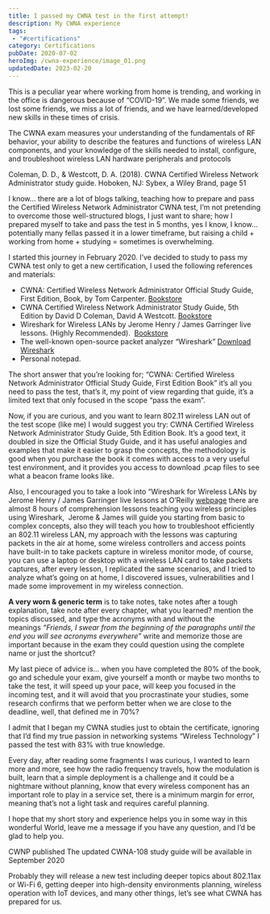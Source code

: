 ```yaml
---
title: I passed my CWNA test in the first attempt!
description: My CWNA experience
tags: 
 - "#certifications"
category: Certifications
pubDate: 2020-07-02
heroImg: /cwna-experience/image_01.png
updatedDate: 2023-02-20
---
```



This is a peculiar year where working from home is trending, and working in the office is dangerous because of “COVID-19”. We made some friends, we lost some friends, we miss a lot of friends, and we have learned/developed new skills in these times of crisis.

The CWNA exam measures your understanding of the fundamentals of RF behavior, your ability to describe the features and functions of wireless LAN components, and your knowledge of the skills needed to install, configure, and troubleshoot wireless LAN hardware peripherals and protocols

<Quote>
  Coleman, D. D., & Westcott, D. A. (2018). CWNA Certified Wireless Network Administrator study guide. Hoboken, NJ: Sybex, a Wiley Brand, page 51
</Quote>

I know… there are a lot of blogs talking, teaching how to prepare and pass the Certified Wireless Network Administrator CWNA test, I’m not pretending to overcome those well-structured blogs, I just want to share; how I prepared myself to take and pass the test in 5 months, yes I know, I know… potentially many fellas passed it in a lower timeframe, but raising a child + working from home + studying  = sometimes is overwhelming.

I started this journey in February 2020. I’ve decided to study to pass my CWNA test only to get a new certification, I used the following references and materials:

- CWNA: Certified Wireless Network Administrator Official Study Guide, First Edition, Book, by Tom Carpenter. <a href="https://www.cwnp.com/cwna107sg/" target="_blank">Bookstore</a>
- CWNA Certified Wireless Network Administrator Study Guide, 5th Edition by David D Coleman, David A Westcott. <a href="https://www.wiley.com/en-us/CWNA+Certified+Wireless+Network+Administrator+Study+Guide%3A+Exam+CWNA+107%2C+5th+Edition-p-9781119425786" target="_blank">Bookstore</a>
- Wireshark for Wireless LANs by Jerome Henry / James Garringer live lessons. (Highly Recommended).  <a href="https://www.oreilly.com/library/view/wireshark-for-wireless/9780134767529/" target="_blank">Bookstore</a>
- The well-known open-source packet analyzer “Wireshark” <a href="https://www.wireshark.org/#download" target="_blank">Download Wireshark</a>
- Personal notepad.

The short answer that you’re looking for; “CWNA: Certified Wireless Network Administrator Official Study Guide, First Edition Book” it’s all you need to pass the test, that’s it, my point of view regarding that guide, it’s a limited text that only focused in the scope “pass the exam”.

Now, if you are curious, and you want to learn 802.11 wireless LAN out of the test scope (like me) I would suggest you try: CWNA Certified Wireless Network Administrator Study Guide, 5th Edition Book. It’s a good text, it doubled in size the Official Study Guide, and it has useful analogies and examples that make it easier to grasp the concepts, the methodology is good when you purchase the book it comes with access to a very useful test environment, and it provides you access to download .pcap files to see what a beacon frame looks like.

Also, I encouraged you to take a look into “Wireshark for Wireless LANs by Jerome Henry / James Garringer live lessons at O’Reilly <a href="https://www.oreilly.com/library/view/wireshark-for-wireless/9780134767529/" target="_blank">webpage</a> there are almost 8 hours of comprehension lessons teaching you wireless principles using Wireshark,  Jerome & James will guide you starting from basic to complex concepts, also they will teach you how to troubleshoot efficiently an 802.11 wireless LAN, my approach with the lessons was capturing packets in the air at home, some wireless controllers and access points have built-in to take packets capture in wireless monitor mode, of course, you can use a laptop or desktop with a wireless LAN card to take packets captures, after every lesson, I replicated the same scenarios, and I tried to analyze what’s going on at home, I discovered issues, vulnerabilities and I made some improvement in my wireless connection.

**A very worn & generic term** is to take notes, take notes after a tough explanation, take note after every chapter, what you learned? mention the topics discussed, and type the acronyms with and without the meanings *“Friends, I swear from the beginning of the paragraphs until the end you will see acronyms everywhere”* write and memorize those are important because in the exam they could question using the complete name or just the shortcut?

My last piece of advice is… when you have completed the 80% of the book, go and schedule your exam, give yourself a month or maybe two months to take the test, it will speed up your pace, will keep you focused in the incoming test, and it will avoid that you procrastinate your studies, some research confirms that we perform better when we are close to the deadline, well, that defined me in 70%?

I admit that I began my CWNA studies just to obtain the certificate, ignoring that I’d find my true passion in networking systems “Wireless Technology” I passed the test with 83% with true knowledge.

Every day, after reading some fragments I was curious, I wanted to learn more and more, see how the radio frequency travels, how the modulation is built, learn that a simple deployment is a challenge and it could be a nightmare without planning, know that every wireless component has an important role to play in a service set, there is a minimum margin for error, meaning that’s not a light task and requires careful planning.

I hope that my short story and experience helps you in some way in this wonderful World, leave me a message if you have any question, and I’d be glad to help you.

<Note>
  CWNP published The updated CWNA-108 study guide will be available in September 2020
</Note>

Probably they will release a new test including deeper topics about 802.11ax or Wi-Fi 6, getting deeper into high-density environments planning, wireless operation with IoT devices, and many other things, let’s see what CWNA has prepared for us.
